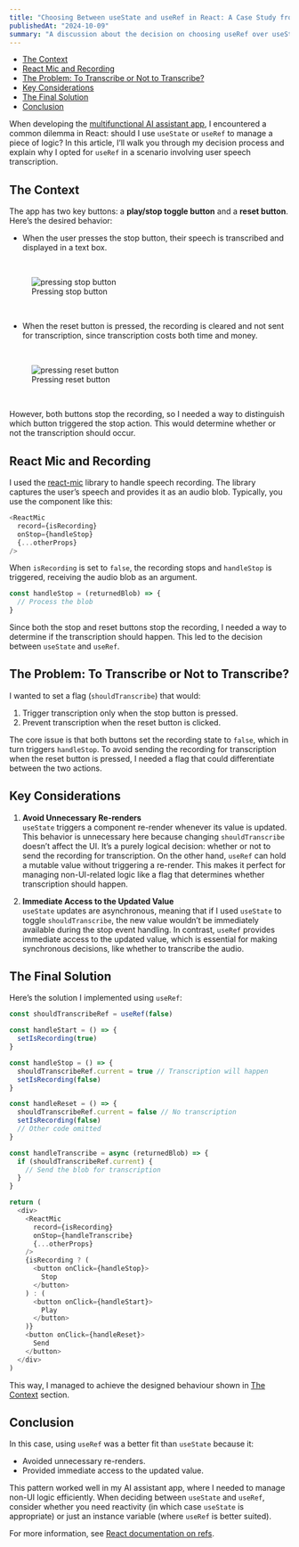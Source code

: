 ```yaml
---
title: "Choosing Between useState and useRef in React: A Case Study from My AI Assistant App"
publishedAt: "2024-10-09"
summary: "A discussion about the decision on choosing useRef over useState in a specific scenario."
---
```


- [The Context](#the-context)
- [React Mic and Recording](#react-mic-and-recording)
- [The Problem: To Transcribe or Not to Transcribe?](#the-problem-to-transcribe-or-not-to-transcribe)
- [Key Considerations](#key-considerations)
- [The Final Solution](#the-final-solution)
- [Conclusion](#conclusion)

When developing the [multifunctional AI assistant app](./multifunctional-ai-assistant-1.mdx), I encountered a common dilemma in React: should I use `useState` or `useRef` to manage a piece of logic? In this article, I’ll walk you through my decision process and explain why I opted for `useRef` in a scenario involving user speech transcription.

## The Context

The app has two key buttons: a **play/stop toggle button** and a **reset button**. Here’s the desired behavior:

- When the user presses the stop button, their speech is transcribed and displayed in a text box.
<br/>
<figure style={{ textAlign: "center" }}>
  <img
    src="/choosing-between-usestate-and-useref-in-react/record-and-stop.gif"
    alt="pressing stop button"
    style={{ marginBottom: "8px" }}
  />
  <figcaption>Pressing stop button</figcaption>
</figure>
<br/>

- When the reset button is pressed, the recording is cleared and not sent for transcription, since transcription costs both time and money.
<br/>
<figure style={{ textAlign: "center" }}>
  <img
    src="/choosing-between-usestate-and-useref-in-react/record-and-reset.gif"
    alt="pressing reset button"
    style={{ marginBottom: "8px" }}
  />
  <figcaption>Pressing reset button</figcaption>
</figure>
<br/>

However, both buttons stop the recording, so I needed a way to distinguish which button triggered the stop action. This would determine whether or not the transcription should occur.

## React Mic and Recording

I used the [react-mic](https://www.npmjs.com/package/react-mic) library to handle speech recording. The library captures the user’s speech and provides it as an audio blob. Typically, you use the component like this:

```javascript
<ReactMic
  record={isRecording}
  onStop={handleStop}
  {...otherProps}
/>
```

When `isRecording` is set to `false`, the recording stops and `handleStop` is triggered, receiving the audio blob as an argument.

```javascript
const handleStop = (returnedBlob) => {
  // Process the blob
}
```

Since both the stop and reset buttons stop the recording, I needed a way to determine if the transcription should happen. This led to the decision between `useState` and `useRef`.

## The Problem: To Transcribe or Not to Transcribe?

I wanted to set a flag (`shouldTranscribe`) that would:

1. Trigger transcription only when the stop button is pressed.
2. Prevent transcription when the reset button is clicked.

The core issue is that both buttons set the recording state to `false`, which in turn triggers `handleStop`. To avoid sending the recording for transcription when the reset button is pressed, I needed a flag that could differentiate between the two actions.

## Key Considerations

1. **Avoid Unnecessary Re-renders**<br/>
  `useState` triggers a component re-render whenever its value is updated. This behavior is unnecessary here because changing `shouldTranscribe` doesn’t affect the UI. It’s a purely logical decision: whether or not to send the recording for transcription.
  On the other hand, `useRef` can hold a mutable value without triggering a re-render. This makes it perfect for managing non-UI-related logic like a flag that determines whether transcription should happen.

1. **Immediate Access to the Updated Value**<br/>
   `useState` updates are asynchronous, meaning that if I used `useState` to toggle `shouldTranscribe`, the new value wouldn’t be immediately available during the stop event handling. In contrast, `useRef` provides immediate access to the updated value, which is essential for making synchronous decisions, like whether to transcribe the audio.

## The Final Solution

Here’s the solution I implemented using `useRef`:

```javascript
const shouldTranscribeRef = useRef(false)

const handleStart = () => {
  setIsRecording(true)
}

const handleStop = () => {
  shouldTranscribeRef.current = true // Transcription will happen
  setIsRecording(false)
}

const handleReset = () => {
  shouldTranscribeRef.current = false // No transcription
  setIsRecording(false)
  // Other code omitted
}

const handleTranscribe = async (returnedBlob) => {
  if (shouldTranscribeRef.current) {
    // Send the blob for transcription
  }
}

return (
  <div>
    <ReactMic
      record={isRecording}
      onStop={handleTranscribe}
      {...otherProps}
    />
    {isRecording ? (
      <button onClick={handleStop}>
        Stop
      </button>
    ) : (
      <button onClick={handleStart}>
        Play
      </button>
    )}
    <button onClick={handleReset}>
      Send
    </button>
  </div>
)
```

This way, I managed to achieve the designed behaviour shown in [The Context](#the-context) section.

## Conclusion

In this case, using `useRef` was a better fit than `useState` because it:

- Avoided unnecessary re-renders.
- Provided immediate access to the updated value.

This pattern worked well in my AI assistant app, where I needed to manage non-UI logic efficiently. When deciding between `useState` and `useRef`, consider whether you need reactivity (in which case `useState` is appropriate) or just an instance variable (where `useRef` is better suited).

For more information, see [React documentation on refs](https://react.dev/learn/referencing-values-with-refs).
